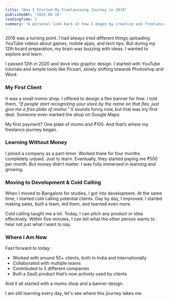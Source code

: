 ```yaml
---
title: "How I Started My Freelanceing Journey in 2019"
publishedAt: "2025-06-16"
readingTime: 2
summary: "A personal look back at how I began my creative and freelance journey from designing banners for a momo shop to working with global clients and building a SaaS product."
---
```


2019 was a turning point. I had always tried different things uploading YouTube videos about games, mobile apps, and tech tips. But during my 12th board preparation, my brain was buzzing with ideas. I wanted to explore and learn.

I passed 12th in 2020 and dove into graphic design. I started with YouTube tutorials and simple tools like Picsart, slowly shifting towards Photoshop and Word.

### My First Client

It was a small momo shop. I offered to design a flex banner for free. I told them, _"If people start recognizing your store by the name on that flex, just give me a free plate of momo."_ It sounds funny now, but that was my first deal. Someone even marked the shop on Google Maps.

My first payment? One plate of momo and ₹100. And that’s where my freelance journey began.

### Learning Without Money

I joined a company as a part-timer. Worked there for four months completely unpaid. Just to learn. Eventually, they started paying me ₹500 per month. But money didn’t matter. I was fully immersed in learning and growing.

### Moving to Development & Cold Calling

When I moved to Bangalore for studies, I got into development. At the same time, I started cold calling potential clients. Day by day, I improved. I started making sales, built a team, led them, and learned even more.

Cold calling taught me a lot. Today, I can pitch any product or idea effectively. Within five minutes, I can tell what the other person wants to hear not just what I want to say.

### Where I Am Now

Fast forward to today:

- Worked with around 50+ clients, both in India and internationally
- Collaborated with multiple teams
- Contributed to 5 different companies
- Built a SaaS product that’s now actively used by clients

And it all started with a momo shop and a banner design.

I am still learning every day, let's see where this journey takes me.
